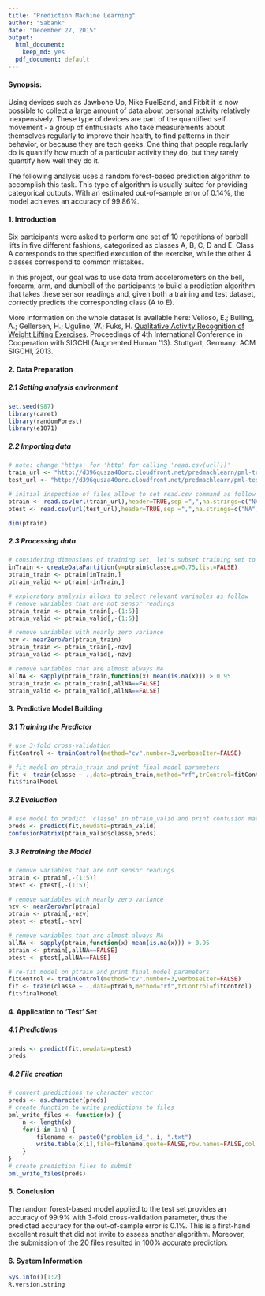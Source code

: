 ```yaml
---
title: "Prediction Machine Learning"
author: "Sabank"
date: "December 27, 2015"
output:
  html_document:
    keep_md: yes
  pdf_document: default
---
```


#### Synopsis:
Using devices such as Jawbone Up, Nike FuelBand, and Fitbit it is now possible to collect a large amount of data about personal activity relatively inexpensively. These type of devices are part of the quantified self movement - a group of enthusiasts who take measurements about themselves regularly to improve their health, to find patterns in their behavior, or because they are tech geeks. One thing that people regularly do is quantify how much of a particular activity they do, but they rarely quantify how well they do it.

The following analysis uses a random forest-based prediction algorithm to accomplish this task. This type of algorithm is usually suited for providing categorical outputs. With an estimated out-of-sample error of 0.14%, the model achieves an accuracy of 99.86%.

#### 1. Introduction
Six participants were asked to perform one set of 10 repetitions of barbell lifts in five different fashions, categorized as classes A, B, C, D and E. Class A corresponds to the specified execution of the exercise, while the other 4 classes correspond to common mistakes.

In this project, our goal was to use data from accelerometers on the bell, forearm, arm, and dumbell of the participants to build a prediction algorithm that takes these sensor readings and, given both a training and test dataset, correctly predicts the corresponding class (A to E).

More information on the whole dataset is available here: Velloso, E.; Bulling, A.; Gellersen, H.; Ugulino, W.; Fuks, H. [Qualitative Activity Recognition of Weight Lifting Exercises](http://groupware.les.inf.puc-rio.br/har). Proceedings of 4th International Conference in Cooperation with SIGCHI (Augmented Human '13). Stuttgart, Germany: ACM SIGCHI, 2013.

#### 2. Data Preparation
##### 2.1 Setting analysis environment
```r
set.seed(987)
library(caret)
library(randomForest)
library(e1071)
```

##### 2.2 Importing data
```r
# note: change 'https' for 'http' for calling 'read.csv(url())'
train_url <- "http://d396qusza40orc.cloudfront.net/predmachlearn/pml-training.csv"
test_url <- "http://d396qusza40orc.cloudfront.net/predmachlearn/pml-testing.csv"

# initial inspection of files allows to set read.csv command as follow
ptrain <- read.csv(url(train_url),header=TRUE,sep =",",na.strings=c("NA","#DIV/0!",""))
ptest <- read.csv(url(test_url),header=TRUE,sep =",",na.strings=c("NA","#DIV/0!",""))

dim(ptrain)
```

##### 2.3 Processing data
```r
# considering dimensions of training set, let's subset training set to create a validation set for estimating the out-of-sample error, and let's partition this set with p=3/4
inTrain <- createDataPartition(y=ptrain$classe,p=0.75,list=FALSE)
ptrain_train <- ptrain[inTrain,]
ptrain_valid <- ptrain[-inTrain,]

# exploratory analysis allows to select relevant variables as follow
# remove variables that are not sensor readings
ptrain_train <- ptrain_train[,-(1:5)]
ptrain_valid <- ptrain_valid[,-(1:5)]

# remove variables with nearly zero variance
nzv <- nearZeroVar(ptrain_train)
ptrain_train <- ptrain_train[,-nzv]
ptrain_valid <- ptrain_valid[,-nzv]

# remove variables that are almost always NA
allNA <- sapply(ptrain_train,function(x) mean(is.na(x))) > 0.95
ptrain_train <- ptrain_train[,allNA==FALSE]
ptrain_valid <- ptrain_valid[,allNA==FALSE]
```

#### 3. Predictive Model Building
##### 3.1 Training the Predictor
```r
# use 3-fold cross-validation
fitControl <- trainControl(method="cv",number=3,verboseIter=FALSE)

# fit model on ptrain_train and print final model parameters
fit <- train(classe ~ .,data=ptrain_train,method="rf",trControl=fitControl)
fit$finalModel
```

##### 3.2 Evaluation
```r
# use model to predict 'classe' in ptrain_valid and print confusion matrix
preds <- predict(fit,newdata=ptrain_valid)
confusionMatrix(ptrain_valid$classe,preds)
```

##### 3.3 Retraining the Model
```r
# remove variables that are not sensor readings
ptrain <- ptrain[,-(1:5)]
ptest <- ptest[,-(1:5)]

# remove variables with nearly zero variance
nzv <- nearZeroVar(ptrain)
ptrain <- ptrain[,-nzv]
ptest <- ptest[,-nzv]

# remove variables that are almost always NA
allNA <- sapply(ptrain,function(x) mean(is.na(x))) > 0.95
ptrain <- ptrain[,allNA==FALSE]
ptest <- ptest[,allNA==FALSE]

# re-fit model on ptrain and print final model parameters
fitControl <- trainControl(method="cv",number=3,verboseIter=FALSE)
fit <- train(classe ~ .,data=ptrain,method="rf",trControl=fitControl)
fit$finalModel
```

#### 4. Application to 'Test' Set
##### 4.1 Predictions
```r
preds <- predict(fit,newdata=ptest)
preds
```

##### 4.2 File creation
``` r
# convert predictions to character vector
preds <- as.character(preds)
# create function to write predictions to files
pml_write_files <- function(x) {
    n <- length(x)
    for(i in 1:n) {
        filename <- paste0("problem_id_", i, ".txt")
        write.table(x[i],file=filename,quote=FALSE,row.names=FALSE,col.names=FALSE)
    }
}
# create prediction files to submit
pml_write_files(preds)
```

#### 5. Conclusion
The random forest-based model applied to the test set provides an accuracy of 99.9% with 3-fold cross-validation parameter, thus the predicted accuracy for the out-of-sample error is 0.1%. This is a first-hand excellent result that did not invite to assess another algorithm. Moreover, the submission of the 20 files resulted in 100% accurate prediction.

#### 6. System Information
``` r
Sys.info()[1:2]
R.version.string
```